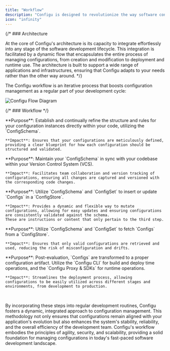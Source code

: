 ```yaml
---
title: "Workflow"
description: "Configu is designed to revolutionize the way software configurations are managed, integrating seamlessly into the software development lifecycle. Its architecture and workflow are meticulously crafted to support and enhance configuration management, making it a critical component of modern software development practices. Let's delve into the intricacies of how Configu operates, from its architectural foundation to its comprehensive workflow."
icon: "infinity"
---
```



<Related name="Configu Concepts" link="/introduction/concepts#configu-concepts" />

{/* ### Architecture

At the core of Configu's architecture is its capacity to integrate effortlessly into any stage of the software development lifecycle. This integration is facilitated by a dynamic flow that encapsulates the entire process of managing configurations, from creation and modification to deployment and runtime use. The architecture is built to support a wide range of applications and infrastructures, ensuring that Configu adapts to your needs rather than the other way around. */}

The Configu workflow is an iterative process that boosts configuration management as a regular part of your development cycle:

<Frame caption="This diagram illustrates the cyclical nature of Configu's workflow, highlighting the continuous interaction between developers, the configuration schema, and the configuration store throughout the development process.">
  <img alt="Configu Flow Diagram" src="/images/flow-diagram.svg" />
</Frame>

{/* ### Workflow */}

<Steps titleSize="h3">
  <Step title="Define ConfigSchema">
    **Purpose**: Establish and continually refine the structure and rules for your configuration instances directly within your code, utilizing the `ConfigSchema`.

    **Impact**: Ensures that your configurations are meticulously defined, providing a clear blueprint for how each configuration should be structured and validated.
  </Step>
  <Step title="Synchronize with VCS">
    **Purpose**: Maintain your `ConfigSchema` in sync with your codebase within your Version Control System (VCS).

    **Impact**: Facilitates team collaboration and version tracking of configurations, ensuring all changes are captured and versioned with the corresponding code changes.
  </Step>
  <Step title="Upsert Configurations">
    **Purpose**: Utilize `ConfigSchema` and `ConfigSet` to insert or update `Configs` in a `ConfigStore`.

    **Impact**: Provides a dynamic and flexible way to mutate configurations, allowing for easy updates and ensuring configurations are consistently validated against the schema.
    These are instructions or content that only pertain to the third step.
  </Step>
  <Step title="Evaluate Configurations">
    **Purpose**: Utilize `ConfigSchema` and `ConfigSet` to fetch `Configs` from a `ConfigStore`.

    **Impact**: Ensures that only valid configurations are retrieved and used, reducing the risk of misconfiguration and drifts.
  </Step>
  <Step title="Export Configurations">
    **Purpose**: Post-evaluation, `Configs` are transformed to a proper configuration artifact. Utilize the `Configu CLI` for build and deploy time operations, and the `Configu Proxy & SDKs` for runtime operations.

    **Impact**: Streamlines the deployment process, allowing configurations to be easily utilized across different stages and environments, from development to production.
  </Step>
  <Step icon="repeat">
  </Step>
</Steps>

<br />

By incorporating these steps into regular development routines, Configu fosters a dynamic, integrated approach to configuration management. This methodology not only ensures that configurations remain aligned with your application's evolution but also enhances the system's stability, reliability, and the overall efficiency of the development team. Configu's workflow embodies the principles of agility, security, and scalability, providing a solid foundation for managing configurations in today's fast-paced software development landscape.
